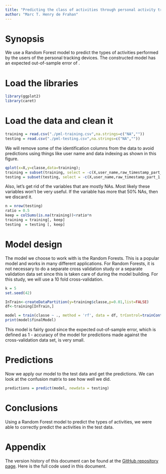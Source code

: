 ```yaml
---
title: "Predicting the class of activities through personal activity tracking devices"
author: "Marc T. Henry de Frahan"
---
```

	
# Synopsis

We use a Random Forest model to predict the types of activities
performed by the users of the personal tracking devices. The
constructed model has an expected out-of-sample error of .

# Load the libraries
```r
library(ggplot2)
library(caret)
```

# Load the data and clean it
```r
training = read.csv("./pml-training.csv",na.strings=c("NA",""))
testing = read.csv("./pml-testing.csv",na.strings=c("NA",""))
```

We will remove some of the identification columns from the data to
avoid predictions using things like user name and data indexing as
shown in this figure.


```r
qplot(x=X,y=classe,data=training);
training = subset(training, select = -c(X,user_name,raw_timestamp_part_1,raw_timestamp_part_2,cvtd_timestamp,new_window))
testing = subset(testing, select = -c(X,user_name,raw_timestamp_part_1,raw_timestamp_part_2,cvtd_timestamp,new_window))
```

Also, let's get rid of the variables that are mostly NAs. Most likely
these variables won't be very useful. If the variable has more that
50% NAs, then we discard it.

```r
n = nrow(testing)
ratio = 0.5
keep = colSums(is.na(training))<ratio*n
training = training[, keep]
testing  = testing [, keep]
```

# Model design

The model we choose to work with is the Random Forests. This is a
popular model and works in many different applications. For Random
Forests, it is not necessary to do a separate cross validation study
or a separate validation data set since this is taken care of during
the model building. For this study, we will use a 10 fold cross-validation.

```r
k = 5
set.seed(42)

InTrain<-createDataPartition(y=training$classe,p=0.01,list=FALSE)
df<-training[InTrain,]

model = train(classe ~ ., method = 'rf', data = df, trControl=trainControl(method="cv",number=k), allowParallel=TRUE,prox=TRUE)
print(model$finalModel)
```

This model is fairly good since the expected out-of-sample error,
which is defined as 1 - accuracy of the model for predictions made
against the cross-validation data set, is very small.


# Predictions

Now we apply our model to the test data and get the predictions. We
can look at the confusion matrix to see how well we did.

```r
predictions = predict(model, newdata = testing)
```

# Conclusions 

Using a Random Forest model to predict the types of activities, we
were able to correctly predict the activities in the test data.


# Appendix

The version history of this document can be found at the
[GitHub repository page](https://github.com/marchdf/practical_machine_learning_project). Here
is the full code used in this document.

```r
```
